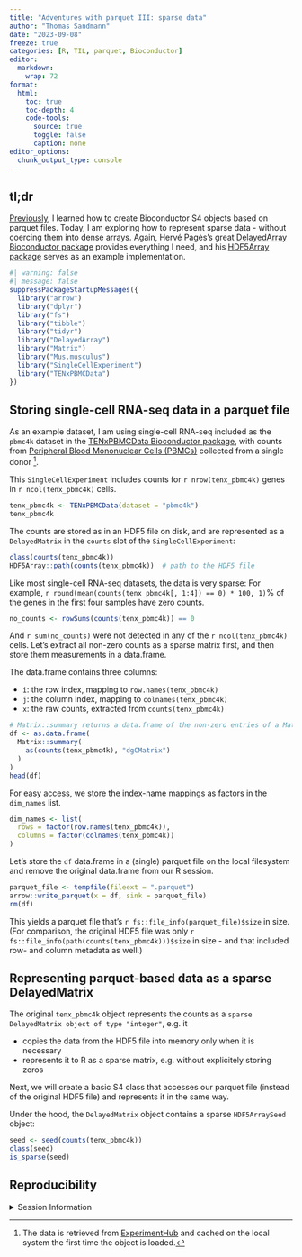 ```yaml
---
title: "Adventures with parquet III: sparse data"
author: "Thomas Sandmann"
date: "2023-09-08"
freeze: true
categories: [R, TIL, parquet, Bioconductor]
editor:
  markdown:
    wrap: 72
format:
  html:
    toc: true
    toc-depth: 4
    code-tools:
      source: true
      toggle: false
      caption: none
editor_options: 
  chunk_output_type: console
---
```


## tl;dr

[Previously](../parquetArray/), 
I learned how to create Bioconductor S4 objects based on parquet files. Today,
I am exploring how to represent sparse data - without coercing them into dense
arrays. Again, Hervé Pagès's great
[DelayedArray Bioconductor package](https://bioconductor.org/packages/release/bioc/html/DelayedArray.html)
provides everything I need, and his 
[HDF5Array package](https://bioconductor.org/packages/release/bioc/html/HDF5Array.html)
serves as an example implementation.

```r
#| warning: false
#| message: false
suppressPackageStartupMessages({
  library("arrow")
  library("dplyr")
  library("fs")
  library("tibble")
  library("tidyr")
  library("DelayedArray")
  library("Matrix")
  library("Mus.musculus")
  library("SingleCellExperiment")
  library("TENxPBMCData")
})
```

## Storing single-cell RNA-seq data in a parquet file

As an example dataset, I am using single-cell RNA-seq included as the `pbmc4k` 
dataset in the 
[TENxPBMCData Bioconductor package](https://bioconductor.org/packages/release/data/experiment/html/TENxPBMCData.html), with counts from 
[Peripheral Blood Mononuclear Cells (PBMCs)](https://www.ncbi.nlm.nih.gov/books/NBK500157/#top)
collected from a single donor [^1].

[^1]: The data is retrieved from 
[ExperimentHub](https://bioconductor.org/packages/release/bioc/html/ExperimentHub.html)
and cached on the local system the first time the object is loaded.

This `SingleCellExperiment` includes counts for `r nrow(tenx_pbmc4k)` genes
in `r ncol(tenx_pbmc4k)` cells.

```r
tenx_pbmc4k <- TENxPBMCData(dataset = "pbmc4k")
tenx_pbmc4k
```

The counts are stored as in an HDF5 file on disk, and are represented as a 
`DelayedMatrix` in the `counts` slot of the `SingleCellExperiment`:

```r
class(counts(tenx_pbmc4k))
HDF5Array::path(counts(tenx_pbmc4k))  # path to the HDF5 file
```

Like most single-cell RNA-seq datasets, the data is very sparse:
For example, `r round(mean(counts(tenx_pbmc4k[, 1:4]) == 0) * 100, 1)`% of the
genes in the first four samples have zero counts. 

```r
no_counts <- rowSums(counts(tenx_pbmc4k)) == 0
```

And `r sum(no_counts)` were not detected in any of the `r ncol(tenx_pbmc4k)`
cells. Let's extract all non-zero counts as a sparse matrix first, and then 
store them measurements in a data.frame. 

The data.frame contains three columns:

- `i`: the row index, mapping to `row.names(tenx_pbmc4k)`
- `j`: the column index, mapping to `colnames(tenx_pbmc4k)`
- `x`: the raw counts, extracted from `counts(tenx_pbmc4k)`

```r
# Matrix::summary returns a data.frame of the non-zero entries of a Matrix
df <- as.data.frame(
  Matrix::summary(
    as(counts(tenx_pbmc4k), "dgCMatrix")
  )
)
head(df)
```

For easy access, we store the index-name mappings as factors in the `dim_names`
list.

```r
dim_names <- list(
  rows = factor(row.names(tenx_pbmc4k)),
  columns = factor(colnames(tenx_pbmc4k))
)
```

Let's store the `df` data.frame in a (single) parquet file on the local filesystem
and remove the original data.frame from our R session.

```r
parquet_file <- tempfile(fileext = ".parquet")
arrow::write_parquet(x = df, sink = parquet_file)
rm(df)
```

This yields a parquet file that's `r fs::file_info(parquet_file)$size` in size.
(For comparison, the original HDF5 file was only
`r fs::file_info(path(counts(tenx_pbmc4k)))$size` in size - and that included
row- and column metadata as well.)

## Representing parquet-based data as a sparse DelayedMatrix

The original `tenx_pbmc4k` object represents the counts as a 
`sparse DelayedMatrix object of type "integer"`, e.g. it

- copies the data from the HDF5 file into memory only when it is necessary
- represents it to R as a sparse matrix, e.g. without explicitely storing
  zeros
  
Next, we will create a basic S4 class that accesses our parquet file (instead
of the original HDF5 file) and represents it in the same way.

Under the hood, the `DelayedMatrix` object contains a sparse `HDF5ArraySeed`
object:

```r
seed <- seed(counts(tenx_pbmc4k))
class(seed)
is_sparse(seed)
```


## Reproducibility

<details>
<summary>
Session Information
</summary>

```r
sessioninfo::session_info("attached")
```

</details>
   